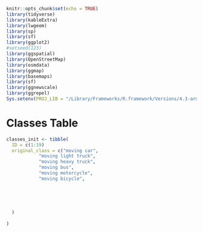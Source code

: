 
```r
knitr::opts_chunk$set(echo = TRUE)
library(tidyverse)
library(kableExtra)
library(lwgeom)
library(sp)
library(sf)
library(ggplot2)
#setseed(123)
library(ggspatial)
library(OpenStreetMap)
library(osmdata)
library(ggmap)
library(basemaps)
library(sf)
library(ggnewscale)
library(ggrepel)
Sys.setenv(PROJ_LIB = "/Library/Frameworks/R.framework/Versions/4.3-arm64/Resources/library/sf/proj")
```

# Classes Table

```r
classes_init <- tibble(
  ID = c(1:19)
  original_class = c("moving car",
            "moving light truck",
            "moving heavy truck",
            "moving bus",
            "moving motorcycle",
            "moving bicycle",
  
    
            
            
    
  )
  
)


```